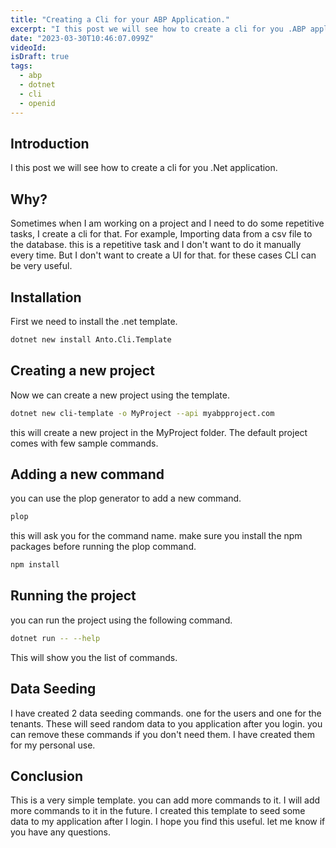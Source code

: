 ```yaml
---
title: "Creating a Cli for your ABP Application."
excerpt: "I this post we will see how to create a cli for you .ABP application."
date: "2023-03-30T10:46:07.099Z"
videoId: 
isDraft: true
tags:
  - abp
  - dotnet
  - cli
  - openid
---
```


<TOCInline toc={props.toc} asDisclosure />

## Introduction

I this post we will see how to create a cli for you .Net application. 

## Why?

Sometimes when I am working on a project and I need to do some repetitive tasks, I create a cli for that. For example, Importing data from a csv file to the database. this is a repetitive task and I don't want to do it manually every time. But I don't want to create a UI for that. for these cases CLI can be very useful.

## Installation

First we need to install the .net template. 

```bash
dotnet new install Anto.Cli.Template
```

## Creating a new project

Now we can create a new project using the template.

```bash
dotnet new cli-template -o MyProject --api myabpproject.com
```

this will create a new project in the MyProject folder. The default project comes with few sample commands. 

## Adding a new command

you can use the plop generator to add a new command. 

```bash
plop        
```

this will ask you for the command name. make sure you install the npm packages before running the plop command. 

```bash
npm install
```

## Running the project

you can run the project using the following command. 

```bash
dotnet run -- --help
```

This will show you the list of commands.


## Data Seeding

I have created 2 data seeding commands. one for the users and one for the tenants. These will seed random data to you application after you login. you can remove these commands if you don't need them. I have created them for my personal use.

## Conclusion

This is a very simple template. you can add more commands to it. I will add more commands to it in the future. I created this template to seed some data to my application after I login. I hope you find this useful. let me know if you have any questions.







